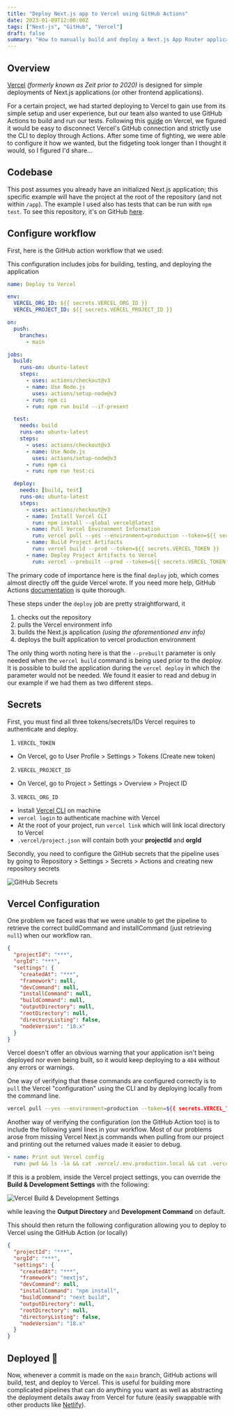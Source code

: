 ```yaml
---
title: "Deploy Next.js app to Vercel using GitHub Actions"
date: 2023-01-09T12:00:00Z
tags: ["Next-js", "GitHub", "Vercel"]
draft: false
summary: "How to manually build and deploy a Next.js App Router application to Vercel using a GitHub Action pipeline."
---
```


## Overview

[Vercel](https://vercel.com/) _(formerly known as Zeit prior to 2020)_ is designed for simple deployments of Next.js applications (or other frontend applications).

For a certain project, we had started deploying to Vercel to gain use from its simple setup and user experience,
but our team also wanted to use GitHub Actions to build and run our tests. Following this
[guide](https://vercel.com/guides/how-can-i-use-github-actions-with-vercel) on Vercel, we
figured it would be easy to disconnect Vercel's GitHub connection
and strictly use the CLI to deploy through Actions. After some time of fighting, we
were able to configure it how we wanted, but the fidgeting took longer than I thought it would, so I figured I'd share...

## Codebase

This post assumes you already have an initialized Next.js application; this specific example will have the project
at the root of the repository (and not within `/app`). The example I used also has tests that can be run with `npm test`.
To see this repository, it's on GitHub [here](https://github.com/satherw/nextjs-github-actions-vercel).

## Configure workflow

First, here is the GitHub action workflow that we used:

<Info>
  This configuration includes jobs for building, testing, and deploying the
  application
</Info>

```yaml title="deploy.yaml"
name: Deploy to Vercel

env:
  VERCEL_ORG_ID: ${{ secrets.VERCEL_ORG_ID }}
  VERCEL_PROJECT_ID: ${{ secrets.VERCEL_PROJECT_ID }}

on:
  push:
    branches:
      - main

jobs:
  build:
    runs-on: ubuntu-latest
    steps:
      - uses: actions/checkout@v3
      - name: Use Node.js
        uses: actions/setup-node@v3
      - run: npm ci
      - run: npm run build --if-present

  test:
    needs: build
    runs-on: ubuntu-latest
    steps:
      - uses: actions/checkout@v3
      - name: Use Node.js
        uses: actions/setup-node@v3
      - run: npm ci
      - run: npm run test:ci

  deploy:
    needs: [build, test]
    runs-on: ubuntu-latest
    steps:
      - uses: actions/checkout@v3
      - name: Install Vercel CLI
        run: npm install --global vercel@latest
      - name: Pull Vercel Environment Information
        run: vercel pull --yes --environment=production --token=${{ secrets.VERCEL_TOKEN }}
      - name: Build Project Artifacts
        run: vercel build --prod --token=${{ secrets.VERCEL_TOKEN }}
      - name: Deploy Project Artifacts to Vercel
        run: vercel --prebuilt --prod --token=${{ secrets.VERCEL_TOKEN }}
```

The primary code of importance here is the final `deploy` job, which comes almost directly off the guide
Vercel wrote. If you need more help, GitHub Actions [documentation](https://docs.github.com/en/actions) is quite thorough.

These steps under the `deploy` job are pretty straightforward, it

1. checks out the repository
2. pulls the Vercel environment info
3. builds the Next.js application _(using the aforementioned env info)_
4. deploys the built application to vercel production environment

The only thing worth noting here is that the `--prebuilt` parameter is only needed when the `vercel build` command is being used prior to the deploy.
It is possible to build the application during the `vercel deploy` in which the parameter would not be needed. We found it easier to read
and debug in our example if we had them as two different steps.

## Secrets

First, you must find all three tokens/secrets/IDs Vercel requires to authenticate and deploy.

1. `VERCEL_TOKEN`

- On Vercel, go to User Profile > Settings > Tokens (Create new token)

2. `VERCEL_PROJECT_ID`

- On Vercel, go to Project > Settings > Overview > Project ID

3. `VERCEL_ORG_ID`

- Install [Vercel CLI](https://vercel.com/docs/cli) on machine
- `vercel login` to authenticate machine with Vercel
- At the root of your project, run `vercel link` which will link local directory to Vercel
- `.vercel/project.json` will contain both your **projectId** and **orgId**

Secondly, you need to configure the GitHub secrets that the pipeline uses by going to
Repository > Settings > Secrets > Actions and creating new repository secrets

<Image
  alt="GitHub Secrets"
  src="/assets/blog/images/vercel-deploy/githubSecrets.png"
/>

## Vercel Configuration

One problem we faced was that we were unable to get the pipeline to retrieve the correct buildCommand and installCommand
(just retrieving `null`) when our workflow ran.

```json
{
  "projectId": "***",
  "orgId": "***",
  "settings": {
    "createdAt": "***",
    "framework": null,
    "devCommand": null,
    "installCommand": null,
    "buildCommand": null,
    "outputDirectory": null,
    "rootDirectory": null,
    "directoryListing": false,
    "nodeVersion": "18.x"
  }
}
```

Vercel doesn't offer an obvious warning that your application isn't being deployed nor even being built,
so it would keep deploying to a `404` without any errors or warnings.

One way of verifying that these commands are configured correctly is to `pull` the Vercel "configuration" using the CLI and by deploying
locally from the command line.

```bash
vercel pull --yes --environment=production --token=${{ secrets.VERCEL_TOKEN }}
```

Another way of verifying the configuration (on the GitHub Action too) is to include the following yaml lines
in your workflow. Most of our problems arose from missing Vercel Next.js commands when pulling from our project and printing out
the returned values made it easier to debug.

```yaml
- name: Print out Vercel config                                                         # [!code ++]
  run: pwd && ls -la && cat .vercel/.env.production.local && cat .vercel/project.json   # [!code ++]
```

If this is a problem, inside the Vercel project settings, you can override the **Build & Development Settings**
with the following:

<Image
  alt="Vercel Build & Development Settings"
  src="/assets/blog/images/vercel-deploy/vercelBuildSettings.png"
/>

while leaving the **Output Directory** and **Development Command** on default.

This should then return the following configuration allowing you to deploy to Vercel using the GitHub Action (or locally)

```json
{
  "projectId": "***",
  "orgId": "***",
  "settings": {
    "createdAt": "***",
    "framework": "nextjs",
    "devCommand": null,
    "installCommand": "npm install",
    "buildCommand": "next build",
    "outputDirectory": null,
    "rootDirectory": null,
    "directoryListing": false,
    "nodeVersion": "18.x"
  }
}
```

## Deployed 🎉

Now, whenever a commit is made on the `main` branch, GitHub actions will build, test, and deploy to Vercel. This is useful for building more complicated
pipelines that can do anything you want as well as abstracting the deployment details away from Vercel for future
(easily swappable with other products like [Netlify](https://www.netlify.com/)).
